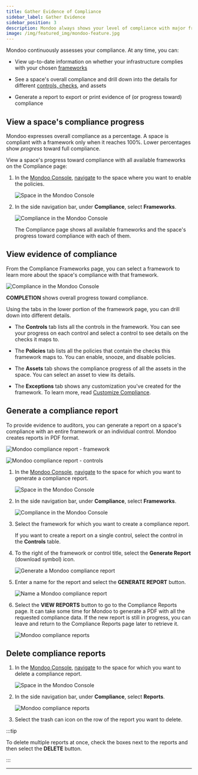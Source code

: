 ```yaml
---
title: Gather Evidence of Compliance
sidebar_label: Gather Evidence
sidebar_position: 3
description: Mondoo always shows your level of compliance with major frameworks
image: /img/featured_img/mondoo-feature.jpg
---
```


Mondoo continuously assesses your compliance. At any time, you can:

- View up-to-date information on whether your infrastructure complies with your chosen [frameworks](/platform/compliance/monitor/frameworks/)

- See a space's overall compliance and drill down into the details for different [controls, checks](/platform/compliance/monitor/frameworks/), and assets

- Generate a report to export or print evidence of (or progress toward) compliance

## View a space's compliance progress

Mondoo expresses overall compliance as a percentage. A space is compliant with a framework only when it reaches 100%. Lower percentages show _progress_ toward full compliance.

View a space's progress toward compliance with all available frameworks on the Compliance page:

1.  In the [Mondoo Console](https://console.mondoo.com), [navigate](/platform/start/navigate/) to the space where you want to enable the policies.

    ![Space in the Mondoo Console](/img/platform/security/monitor-org.png)

2.  In the side navigation bar, under **Compliance**, select **Frameworks**.

    ![Compliance in the Mondoo Console](/img/platform/compliance/home.png)

    The Compliance page shows all available frameworks and the space's progress toward compliance with each of them.

## View evidence of compliance

From the Compliance Frameworks page, you can select a framework to learn more about the space's compliance with that framework.

![Compliance in the Mondoo Console](/img/platform/compliance/framework.png)

**COMPLETION** shows overall progress toward compliance.

Using the tabs in the lower portion of the framework page, you can drill down into different details.

- The **Controls** tab lists all the controls in the framework. You can see your progress on each control and select a control to see details on the checks it maps to.

- The **Policies** tab lists all the policies that contain the checks this framework maps to. You can enable, snooze, and disable policies.

- The **Assets** tab shows the compliance progress of all the assets in the space. You can select an asset to view its details.

- The **Exceptions** tab shows any customization you've created for the framework. To learn more, read [Customize Compliance](/platform/compliance/customize/overview/).

## Generate a compliance report

To provide evidence to auditors, you can generate a report on a space's compliance with an entire framework or an individual control. Mondoo creates reports in PDF format.

![Mondoo compliance report - framework](/img/platform/compliance/report-framework.png)

![Mondoo compliance report - controls](/img/platform/compliance/report-controls.png)

1. In the [Mondoo Console](https://console.mondoo.com), [navigate](/platform/start/navigate/) to the space for which you want to generate a compliance report.

   ![Space in the Mondoo Console](/img/platform/security/monitor-org.png)

2. In the side navigation bar, under **Compliance**, select **Frameworks**.

   ![Compliance in the Mondoo Console](/img/platform/compliance/home.png)

3. Select the framework for which you want to create a compliance report.

   If you want to create a report on a single control, select the control in the **Controls** table.

4. To the right of the framework or control title, select the **Generate Report** (download symbol) icon.

   ![Generate a Mondoo compliance report](/img/platform/compliance/report-icon.png)

5. Enter a name for the report and select the **GENERATE REPORT** button.

   ![Name a Mondoo compliance report](/img/platform/compliance/report-dialog.png)

6. Select the **VIEW REPORTS** button to go to the Compliance Reports page. It can take some time for Mondoo to generate a PDF with all the requested compliance data. If the new report is still in progress, you can leave and return to the Compliance Reports page later to retrieve it.

   ![Mondoo compliance reports](/img/platform/compliance/reports-page.png)

## Delete compliance reports

1. In the [Mondoo Console](https://console.mondoo.com), [navigate](/platform/start/navigate/) to the space for which you want to delete a compliance report.

   ![Space in the Mondoo Console](/img/platform/security/monitor-org.png)

2. In the side navigation bar, under **Compliance**, select **Reports**.

   ![Mondoo compliance reports](/img/platform/compliance/reports-page.png)

3. Select the trash can icon on the row of the report you want to delete.

:::tip

To delete multiple reports at once, check the boxes next to the reports and then select the **DELETE** button.

:::

---
